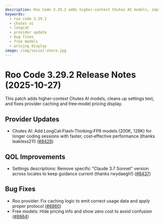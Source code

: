 ```yaml
---
description: Roo Code 3.29.2 adds higher-context Chutes AI models, improves settings text, and fixes provider caching and free-model pricing display.
keywords:
  - roo code 3.29.2
  - chutes ai
  - longcat
  - provider update
  - bug fixes
  - free models
  - pricing display
image: /img/social-share.jpg
---
```


# Roo Code 3.29.2 Release Notes (2025-10-27)

This patch adds higher-context Chutes AI models, cleans up settings text, and fixes provider caching and free‑model pricing display.


## Provider Updates

* Chutes AI: Add LongCat‑Flash‑Thinking‑FP8 models (200K, 128K) for longer coding sessions with faster, cost‑effective performance (thanks leakless21!) ([#8426](https://github.com/RooCodeInc/Roo-Code/pull/8426))

## QOL Improvements

* Settings descriptions: Remove specific "Claude 3.7 Sonnet" version across locales to keep guidance current (thanks rwydaegh!) ([#8437](https://github.com/RooCodeInc/Roo-Code/pull/8437))

## Bug Fixes

* Roo provider: Fix caching logic to emit correct usage data and apply proper protocol ([#8860](https://github.com/RooCodeInc/Roo-Code/pull/8860))
* Free models: Hide pricing info and show zero cost to avoid confusion ([#8864](https://github.com/RooCodeInc/Roo-Code/pull/8864))